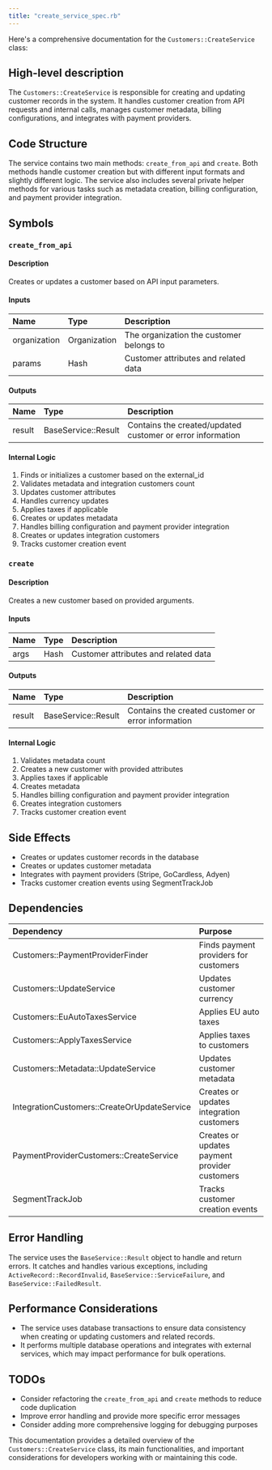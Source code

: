 ```yaml
---
title: "create_service_spec.rb"
---
```


Here's a comprehensive documentation for the `Customers::CreateService` class:

## High-level description
The `Customers::CreateService` is responsible for creating and updating customer records in the system. It handles customer creation from API requests and internal calls, manages customer metadata, billing configurations, and integrates with payment providers.

## Code Structure
The service contains two main methods: `create_from_api` and `create`. Both methods handle customer creation but with different input formats and slightly different logic. The service also includes several private helper methods for various tasks such as metadata creation, billing configuration, and payment provider integration.

## Symbols

### `create_from_api`
#### Description
Creates or updates a customer based on API input parameters.

#### Inputs
| Name | Type | Description |
|:-----|:-----|:------------|
| organization | Organization | The organization the customer belongs to |
| params | Hash | Customer attributes and related data |

#### Outputs
| Name | Type | Description |
|:-----|:-----|:------------|
| result | BaseService::Result | Contains the created/updated customer or error information |

#### Internal Logic
1. Finds or initializes a customer based on the external_id
2. Validates metadata and integration customers count
3. Updates customer attributes
4. Handles currency updates
5. Applies taxes if applicable
6. Creates or updates metadata
7. Handles billing configuration and payment provider integration
8. Creates or updates integration customers
9. Tracks customer creation event

### `create`
#### Description
Creates a new customer based on provided arguments.

#### Inputs
| Name | Type | Description |
|:-----|:-----|:------------|
| args | Hash | Customer attributes and related data |

#### Outputs
| Name | Type | Description |
|:-----|:-----|:------------|
| result | BaseService::Result | Contains the created customer or error information |

#### Internal Logic
1. Validates metadata count
2. Creates a new customer with provided attributes
3. Applies taxes if applicable
4. Creates metadata
5. Handles billing configuration and payment provider integration
6. Creates integration customers
7. Tracks customer creation event

## Side Effects
- Creates or updates customer records in the database
- Creates or updates customer metadata
- Integrates with payment providers (Stripe, GoCardless, Adyen)
- Tracks customer creation events using SegmentTrackJob

## Dependencies
| Dependency | Purpose |
|:-----------|:--------|
| Customers::PaymentProviderFinder | Finds payment providers for customers |
| Customers::UpdateService | Updates customer currency |
| Customers::EuAutoTaxesService | Applies EU auto taxes |
| Customers::ApplyTaxesService | Applies taxes to customers |
| Customers::Metadata::UpdateService | Updates customer metadata |
| IntegrationCustomers::CreateOrUpdateService | Creates or updates integration customers |
| PaymentProviderCustomers::CreateService | Creates or updates payment provider customers |
| SegmentTrackJob | Tracks customer creation events |

## Error Handling
The service uses the `BaseService::Result` object to handle and return errors. It catches and handles various exceptions, including `ActiveRecord::RecordInvalid`, `BaseService::ServiceFailure`, and `BaseService::FailedResult`.

## Performance Considerations
- The service uses database transactions to ensure data consistency when creating or updating customers and related records.
- It performs multiple database operations and integrates with external services, which may impact performance for bulk operations.

## TODOs
- Consider refactoring the `create_from_api` and `create` methods to reduce code duplication
- Improve error handling and provide more specific error messages
- Consider adding more comprehensive logging for debugging purposes

This documentation provides a detailed overview of the `Customers::CreateService` class, its main functionalities, and important considerations for developers working with or maintaining this code.